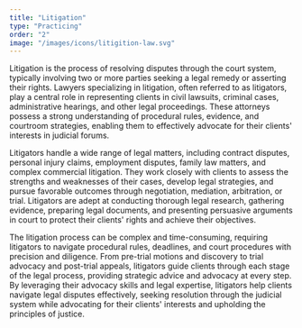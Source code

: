 ```yaml
---
title: "Litigation"
type: "Practicing"
order: "2"
image: "/images/icons/litigition-law.svg"
---
```


Litigation is the process of resolving disputes through the court system, typically involving two or more parties seeking a legal remedy or asserting their rights. Lawyers specializing in litigation, often referred to as litigators, play a central role in representing clients in civil lawsuits, criminal cases, administrative hearings, and other legal proceedings. These attorneys possess a strong understanding of procedural rules, evidence, and courtroom strategies, enabling them to effectively advocate for their clients' interests in judicial forums.

Litigators handle a wide range of legal matters, including contract disputes, personal injury claims, employment disputes, family law matters, and complex commercial litigation. They work closely with clients to assess the strengths and weaknesses of their cases, develop legal strategies, and pursue favorable outcomes through negotiation, mediation, arbitration, or trial. Litigators are adept at conducting thorough legal research, gathering evidence, preparing legal documents, and presenting persuasive arguments in court to protect their clients' rights and achieve their objectives.

The litigation process can be complex and time-consuming, requiring litigators to navigate procedural rules, deadlines, and court procedures with precision and diligence. From pre-trial motions and discovery to trial advocacy and post-trial appeals, litigators guide clients through each stage of the legal process, providing strategic advice and advocacy at every step. By leveraging their advocacy skills and legal expertise, litigators help clients navigate legal disputes effectively, seeking resolution through the judicial system while advocating for their clients' interests and upholding the principles of justice.